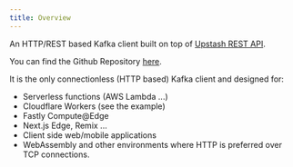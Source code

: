 ```yaml
---
title: Overview
---
```


An HTTP/REST based Kafka client built on top of
[Upstash REST API](https://docs.upstash.com/kafka/rest).

You can find the Github Repository [here](https://github.com/upstash/upstash-kafka).

It is the only connectionless (HTTP based) Kafka client and designed for:

-   Serverless functions (AWS Lambda ...)
-   Cloudflare Workers (see the example)
-   Fastly Compute@Edge
-   Next.js Edge, Remix ...
-   Client side web/mobile applications
-   WebAssembly and other environments where HTTP is preferred over TCP
    connections.
